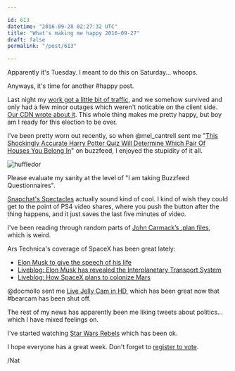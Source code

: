 ```yaml
---

id: 613
datetime: "2016-09-28 02:27:32 UTC"
title: "What's making me happy 2016-09-27"
draft: false
permalink: "/post/613"

---
```


Apparently it's Tuesday. I meant to do this on Saturday... whoops.

Anyways, it's time for another #happy post.

Last night my [work got a little bit of traffic](https://www.wired.com/2016/09/millions-people-fact-checked-debate-clintons-website/), and we somehow survived and only had a few minor outages which weren't noticable on the client side. [Our CDN wrote about it](https://www.fastly.com/blog/how-internet-reacted-first-presidential-debate). This whole thing makes me pretty happy, but boy am I ready for this election to be over.

I've been pretty worn out recently, so when @mel_cantrell sent me "[This Shockingly Accurate Harry Potter Quiz Will Determine Which Pair Of Houses You Belong In](https://www.buzzfeed.com/expresident/hybrid-houses)" on buzzfeed, I enjoyed the stupidity of it all.

![huffledor](https://natnatnat.imgix.net/2016/huffledore.png)

Please evaluate my sanity at the level of "I am taking Buzzfeed Questionnaires".

[Snapchat's Spectacles](http://www.cnbc.com/2016/09/25/heres-how-snapchats-new-spectacles-work.html) actually sound kind of cool. I kind of wish they could get to the point of PS4 video shares, where you push the button after the thing happens, and it just saves the last five minutes of video.

I've been reading through random parts of [John Carmack’s .plan files](https://github.com/ESWAT/john-carmack-plan-archive), which is weird.

Ars Technica's coverage of SpaceX has been great lately:

 - [Elon Musk to give the speech of his life](http://arstechnica.com/science/2016/09/between-a-rocket-and-a-hard-place-elon-musk-to-give-the-speech-of-his-life/)
 - [Liveblog: Elon Musk has revealed the Interplanetary Transport System](http://arstechnica.com/science/2016/09/coming-tuesday-liveblog-of-elon-musks-big-mars-reveal/)
 - [Liveblog: How SpaceX plans to colonize Mars](http://live.arstechnica.com/liveblog-how-spacex-plans-to-colonize-mars/)

@docmollo sent me [Live Jelly Cam in HD](https://www.youtube.com/watch?v=ceP_zvyM3A4&feature=youtu.be), which has been great now that #bearcam has been shut off.

The rest of my news has apparently been me liking tweets about politics... which I have mixed feelings on. 

I've started watching [Star Wars Rebels](https://en.wikipedia.org/wiki/Star_Wars_Rebels) which has been ok.

I hope everyone has a great week. Don't forget to [register to vote](https://www.iwillvote.com/).

/Nat

